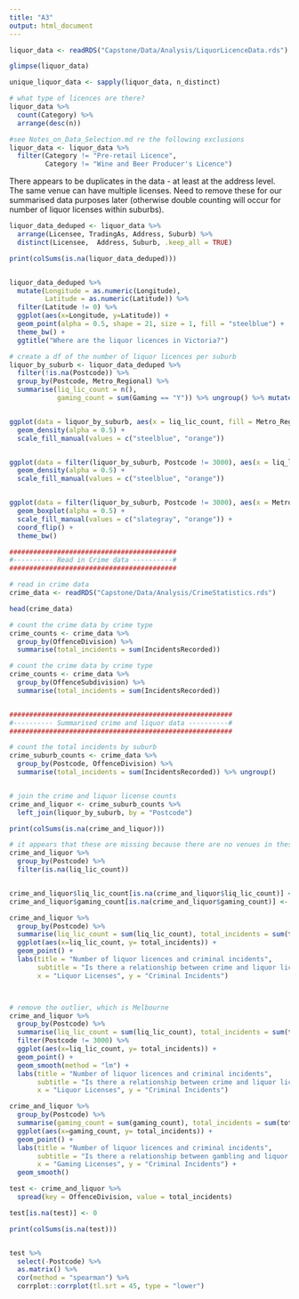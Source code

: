 ```yaml
---
title: "A3"
output: html_document
---
```



```r
liquor_data <- readRDS("Capstone/Data/Analysis/LiquorLicenceData.rds")

glimpse(liquor_data)

unique_liquor_data <- sapply(liquor_data, n_distinct)

# what type of licences are there?
liquor_data %>%
  count(Category) %>%
  arrange(desc(n))

#see Notes_on_Data_Selection.md re the following exclusions
liquor_data <- liquor_data %>%
  filter(Category != "Pre-retail Licence",
         Category != "Wine and Beer Producer's Licence")

```



There appears to be duplicates in the data - at least at the address level. The same venue can have multiple licenses. Need to remove these for our summarised data purposes later (otherwise double counting will occur for number of liquor licenses within suburbs).
```r
liquor_data_deduped <- liquor_data %>%
  arrange(Licensee, TradingAs, Address, Suburb) %>%
  distinct(Licensee,  Address, Suburb, .keep_all = TRUE)

print(colSums(is.na(liquor_data_deduped)))


liquor_data_deduped %>%
  mutate(Longitude = as.numeric(Longitude),
         Latitude = as.numeric(Latitude)) %>%
  filter(Latitude != 0) %>%
  ggplot(aes(x=Longitude, y=Latitude)) +
  geom_point(alpha = 0.5, shape = 21, size = 1, fill = "steelblue") +
  theme_bw() +
  ggtitle("Where are the liquor licences in Victoria?")


```


```r
# create a df of the number of liquor licences per suburb
liquor_by_suburb <- liquor_data_deduped %>%
  filter(!is.na(Postcode)) %>%
  group_by(Postcode, Metro_Regional) %>%
  summarise(liq_lic_count = n(),
            gaming_count = sum(Gaming == "Y")) %>% ungroup() %>% mutate(Postcode = as.numeric(Postcode))


ggplot(data = liquor_by_suburb, aes(x = liq_lic_count, fill = Metro_Regional)) +
  geom_density(alpha = 0.5) +
  scale_fill_manual(values = c("steelblue", "orange"))


ggplot(data = filter(liquor_by_suburb, Postcode != 3000), aes(x = liq_lic_count, fill = Metro_Regional)) +
  geom_density(alpha = 0.5) +
  scale_fill_manual(values = c("steelblue", "orange"))


ggplot(data = filter(liquor_by_suburb, Postcode != 3000), aes(x = Metro_Regional, y = liq_lic_count, fill = Metro_Regional)) +
  geom_boxplot(alpha = 0.5) +
  scale_fill_manual(values = c("slategray", "orange")) +
  coord_flip() +
  theme_bw()

```


```r
##########################################
#---------- Read in Crime data ----------#
##########################################

# read in crime data
crime_data <- readRDS("Capstone/Data/Analysis/CrimeStatistics.rds")

head(crime_data)

# count the crime data by crime type
crime_counts <- crime_data %>%
  group_by(OffenceDivision) %>%
  summarise(total_incidents = sum(IncidentsRecorded))

# count the crime data by crime type
crime_counts <- crime_data %>%
  group_by(OffenceSubdivision) %>%
  summarise(total_incidents = sum(IncidentsRecorded))


########################################################
#---------- Summarised crime and liquor data ----------#
########################################################

# count the total incidents by suburb
crime_suburb_counts <- crime_data %>%
  group_by(Postcode, OffenceDivision) %>%
  summarise(total_incidents = sum(IncidentsRecorded)) %>% ungroup()


# join the crime and liquor license counts
crime_and_liquor <- crime_suburb_counts %>%
  left_join(liquor_by_suburb, by = "Postcode")

print(colSums(is.na(crime_and_liquor)))

# it appears that these are missing because there are no venues in these suburbs. Will recode the NAs to 0
crime_and_liquor %>%
  group_by(Postcode) %>%
  filter(is.na(liq_lic_count))


crime_and_liquor$liq_lic_count[is.na(crime_and_liquor$liq_lic_count)] <- 0
crime_and_liquor$gaming_count[is.na(crime_and_liquor$gaming_count)] <- 0

```


```r
crime_and_liquor %>%
  group_by(Postcode) %>%
  summarise(liq_lic_count = sum(liq_lic_count), total_incidents = sum(total_incidents)) %>%
  ggplot(aes(x=liq_lic_count, y= total_incidents)) + 
  geom_point() +
  labs(title = "Number of liquor licences and criminal incidents", 
       subtitle = "Is there a relationship between crime and liquor licenses?",
       x = "Liquor Licenses", y = "Criminal Incidents")



# remove the outlier, which is Melbourne
crime_and_liquor %>%
  group_by(Postcode) %>%
  summarise(liq_lic_count = sum(liq_lic_count), total_incidents = sum(total_incidents)) %>%
  filter(Postcode != 3000) %>%
  ggplot(aes(x=liq_lic_count, y= total_incidents)) + 
  geom_point() + 
  geom_smooth(method = "lm") +
  labs(title = "Number of liquor licences and criminal incidents", 
       subtitle = "Is there a relationship between crime and liquor licenses?",
       x = "Liquor Licenses", y = "Criminal Incidents") 
```


```r
crime_and_liquor %>%
  group_by(Postcode) %>%
  summarise(gaming_count = sum(gaming_count), total_incidents = sum(total_incidents)) %>%
  ggplot(aes(x=gaming_count, y= total_incidents)) + 
  geom_point() +
  labs(title = "Number of liquor licences and criminal incidents", 
       subtitle = "Is there a relationship between gambling and liquor licenses?",
       x = "Gaming Licenses", y = "Criminal Incidents") +
  geom_smooth()

```

```r

test <- crime_and_liquor %>%
  spread(key = OffenceDivision, value = total_incidents)

test[is.na(test)] <- 0

print(colSums(is.na(test)))


test %>%
  select(-Postcode) %>%
  as.matrix() %>%
  cor(method = "spearman") %>%
  corrplot::corrplot(tl.srt = 45, type = "lower")

```


```r

```


```r

```


```r

```


```r

```



```r

```



```r

```



```r

```



```r

```



```r

```



```r

```

